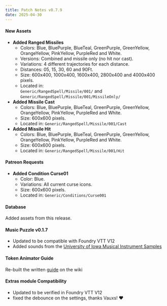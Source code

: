 ```yaml
---
title: Patch Notes v0.7.9
date: 2025-04-30
---
```

#### New Assets
- **Added Ranged Missiles**  
    - Colors: Blue, BluePurple, BlueTeal, GreenPurple, GreenYellow, OrangeYellow, PinkYellow, PurpleRed and White.
    - Versions: Combined and missile only (no hit nor cast).
    - Variations: 4 different trajectories for each distance.   
    - Distances: 05, 15, 30, 60 and 90Ft.  
    - Size: 600x400, 1000x400, 1600x400, 2800x400 and 4000x400 pixels.  
    - Located in:  
    ``Generic/RangedSpell/Missile/001/`` and ``Generic/RangedSpell/Missile/001/MissileOnly/``
- **Added Missile Cast**  
    - Colors: Blue, BluePurple, BlueTeal, GreenPurple, GreenYellow, OrangeYellow, PinkYellow, PurpleRed and White.  
    - Size: 600x600 pixels.  
    - Located in: ``Generic/RangedSpell/Missile/001/Cast``
- **Added Missile Hit**  
    - Colors: Blue, BluePurple, BlueTeal, GreenPurple, GreenYellow, OrangeYellow, PinkYellow, PurpleRed and White.
    - Size: 600x600 pixels.  
    - Located in: ``Generic/RangedSpell/Missile/001/Hit``
#### Patreon Requests
- **Added Condition Curse01**  
    - Color: Blue.
    - Variations: All current curse icons.   
    - Size: 600x600 pixels.  
    - Located in: ``Generic/Conditions/Curse001``
#### Database  
Added assets from this release.
#### Music Puzzle v0.1.7 
- Updated to be compatible with Foundry VTT V12
- Added sounds from the <a href="https://theremin.music.uiowa.edu/MIS.html">University of Iowa Musical Instrument Samples</a>
#### Token Animator Guide
Re-built the written <a href="https://jules-bens-aa.github.io/jb2a-wiki/other-projects/token-animator-guide/">guide</a> on the wiki
#### Extras module Compatibility
- Updated to be verified in Foundry VTT V12
- fixed the debounce on the settings, thanks Vauxs! ❤️










